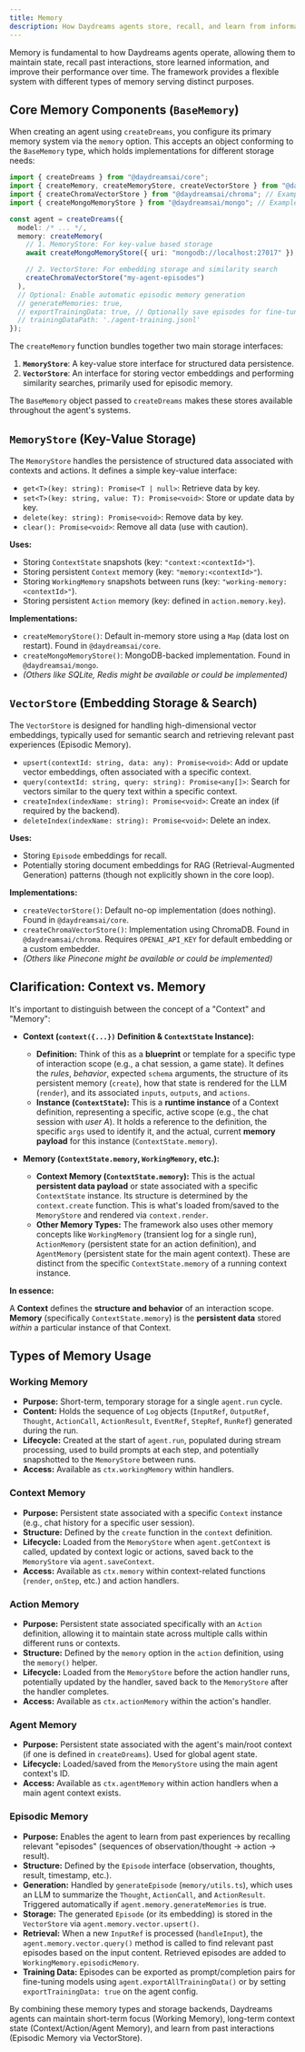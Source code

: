 ```yaml
---
title: Memory
description: How Daydreams agents store, recall, and learn from information.
---
```


Memory is fundamental to how Daydreams agents operate, allowing them to maintain
state, recall past interactions, store learned information, and improve their
performance over time. The framework provides a flexible system with different
types of memory serving distinct purposes.

## Core Memory Components (`BaseMemory`)

When creating an agent using `createDreams`, you configure its primary memory
system via the `memory` option. This accepts an object conforming to the
`BaseMemory` type, which holds implementations for different storage needs:

```typescript
import { createDreams } from "@daydreamsai/core";
import { createMemory, createMemoryStore, createVectorStore } from "@daydreamsai/core";
import { createChromaVectorStore } from "@daydreamsai/chroma"; // Example
import { createMongoMemoryStore } from "@daydreamsai/mongo"; // Example

const agent = createDreams({
  model: /* ... */,
  memory: createMemory(
    // 1. MemoryStore: For key-value based storage
    await createMongoMemoryStore({ uri: "mongodb://localhost:27017" }),

    // 2. VectorStore: For embedding storage and similarity search
    createChromaVectorStore("my-agent-episodes")
  ),
  // Optional: Enable automatic episodic memory generation
  // generateMemories: true,
  // exportTrainingData: true, // Optionally save episodes for fine-tuning
  // trainingDataPath: './agent-training.jsonl'
});
```

The `createMemory` function bundles together two main storage interfaces:

1.  **`MemoryStore`**: A key-value store interface for structured data
    persistence.
2.  **`VectorStore`**: An interface for storing vector embeddings and performing
    similarity searches, primarily used for episodic memory.

The `BaseMemory` object passed to `createDreams` makes these stores available
throughout the agent's systems.

## `MemoryStore` (Key-Value Storage)

The `MemoryStore` handles the persistence of structured data associated with
contexts and actions. It defines a simple key-value interface:

- `get<T>(key: string): Promise<T | null>`: Retrieve data by key.
- `set<T>(key: string, value: T): Promise<void>`: Store or update data by key.
- `delete(key: string): Promise<void>`: Remove data by key.
- `clear(): Promise<void>`: Remove all data (use with caution).

**Uses:**

- Storing `ContextState` snapshots (key: `"context:<contextId>"`).
- Storing persistent `Context` memory (key: `"memory:<contextId>"`).
- Storing `WorkingMemory` snapshots between runs (key:
  `"working-memory:<contextId>"`).
- Storing persistent `Action` memory (key: defined in `action.memory.key`).

**Implementations:**

- `createMemoryStore()`: Default in-memory store using a `Map` (data lost on
  restart). Found in `@daydreamsai/core`.
- `createMongoMemoryStore()`: MongoDB-backed implementation. Found in
  `@daydreamsai/mongo`.
- _(Others like SQLite, Redis might be available or could be implemented)_

## `VectorStore` (Embedding Storage & Search)

The `VectorStore` is designed for handling high-dimensional vector embeddings,
typically used for semantic search and retrieving relevant past experiences
(Episodic Memory).

- `upsert(contextId: string, data: any): Promise<void>`: Add or update vector
  embeddings, often associated with a specific context.
- `query(contextId: string, query: string): Promise<any[]>`: Search for vectors
  similar to the query text within a specific context.
- `createIndex(indexName: string): Promise<void>`: Create an index (if required
  by the backend).
- `deleteIndex(indexName: string): Promise<void>`: Delete an index.

**Uses:**

- Storing `Episode` embeddings for recall.
- Potentially storing document embeddings for RAG (Retrieval-Augmented
  Generation) patterns (though not explicitly shown in the core loop).

**Implementations:**

- `createVectorStore()`: Default no-op implementation (does nothing). Found in
  `@daydreamsai/core`.
- `createChromaVectorStore()`: Implementation using ChromaDB. Found in
  `@daydreamsai/chroma`. Requires `OPENAI_API_KEY` for default embedding or a
  custom embedder.
- _(Others like Pinecone might be available or could be implemented)_

## Clarification: Context vs. Memory

It's important to distinguish between the concept of a "Context" and "Memory":

- **Context (`context({...})` Definition & `ContextState` Instance):**

  - **Definition:** Think of this as a **blueprint** or template for a specific
    type of interaction scope (e.g., a chat session, a game state). It defines
    the _rules_, _behavior_, expected `schema` arguments, the structure of its
    persistent memory (`create`), how that state is rendered for the LLM
    (`render`), and its associated `inputs`, `outputs`, and `actions`.
  - **Instance (`ContextState`):** This is a **runtime instance** of a Context
    definition, representing a specific, active scope (e.g., the chat session
    with _user A_). It holds a reference to the definition, the specific `args`
    used to identify it, and the actual, current **memory payload** for this
    instance (`ContextState.memory`).

- **Memory (`ContextState.memory`, `WorkingMemory`, etc.):**
  - **Context Memory (`ContextState.memory`):** This is the actual **persistent
    data payload** or state associated with a specific `ContextState` instance.
    Its structure is determined by the `context.create` function. This is what's
    loaded from/saved to the `MemoryStore` and rendered via `context.render`.
  - **Other Memory Types:** The framework also uses other memory concepts like
    `WorkingMemory` (transient log for a single run), `ActionMemory` (persistent
    state for an action definition), and `AgentMemory` (persistent state for the
    main agent context). These are distinct from the specific
    `ContextState.memory` of a running context instance.

**In essence:**

A **Context** defines the **structure and behavior** of an interaction scope.
**Memory** (specifically `ContextState.memory`) is the **persistent data**
stored _within_ a particular instance of that Context.

## Types of Memory Usage

### Working Memory

- **Purpose:** Short-term, temporary storage for a single `agent.run` cycle.
- **Content:** Holds the sequence of `Log` objects (`InputRef`, `OutputRef`,
  `Thought`, `ActionCall`, `ActionResult`, `EventRef`, `StepRef`, `RunRef`)
  generated during the run.
- **Lifecycle:** Created at the start of `agent.run`, populated during stream
  processing, used to build prompts at each step, and potentially snapshotted to
  the `MemoryStore` between runs.
- **Access:** Available as `ctx.workingMemory` within handlers.

### Context Memory

- **Purpose:** Persistent state associated with a specific `Context` instance
  (e.g., chat history for a specific user session).
- **Structure:** Defined by the `create` function in the `context` definition.
- **Lifecycle:** Loaded from the `MemoryStore` when `agent.getContext` is
  called, updated by context logic or actions, saved back to the `MemoryStore`
  via `agent.saveContext`.
- **Access:** Available as `ctx.memory` within context-related functions
  (`render`, `onStep`, etc.) and action handlers.

### Action Memory

- **Purpose:** Persistent state associated specifically with an `Action`
  definition, allowing it to maintain state across multiple calls within
  different runs or contexts.
- **Structure:** Defined by the `memory` option in the `action` definition,
  using the `memory()` helper.
- **Lifecycle:** Loaded from the `MemoryStore` before the action handler runs,
  potentially updated by the handler, saved back to the `MemoryStore` after the
  handler completes.
- **Access:** Available as `ctx.actionMemory` within the action's handler.

### Agent Memory

- **Purpose:** Persistent state associated with the agent's main/root context
  (if one is defined in `createDreams`). Used for global agent state.
- **Lifecycle:** Loaded/saved from the `MemoryStore` using the main agent
  context's ID.
- **Access:** Available as `ctx.agentMemory` within action handlers when a main
  agent context exists.

### Episodic Memory

- **Purpose:** Enables the agent to learn from past experiences by recalling
  relevant "episodes" (sequences of observation/thought -> action -> result).
- **Structure:** Defined by the `Episode` interface (observation, thoughts,
  result, timestamp, etc.).
- **Generation:** Handled by `generateEpisode` (`memory/utils.ts`), which uses
  an LLM to summarize the `Thought`, `ActionCall`, and `ActionResult`. Triggered
  automatically if `agent.memory.generateMemories` is true.
- **Storage:** The generated `Episode` (or its embedding) is stored in the
  `VectorStore` via `agent.memory.vector.upsert()`.
- **Retrieval:** When a new `InputRef` is processed (`handleInput`), the
  `agent.memory.vector.query()` method is called to find relevant past episodes
  based on the input content. Retrieved episodes are added to
  `WorkingMemory.episodicMemory`.
- **Training Data:** Episodes can be exported as prompt/completion pairs for
  fine-tuning models using `agent.exportAllTrainingData()` or by setting
  `exportTrainingData: true` on the agent config.

By combining these memory types and storage backends, Daydreams agents can
maintain short-term focus (Working Memory), long-term context state
(Context/Action/Agent Memory), and learn from past interactions (Episodic Memory
via VectorStore).
